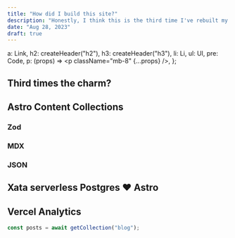```yaml
---
title: "How did I build this site?"
description: "Honestly, I think this is the third time I've rebuilt my website. I'm not the first software eng that has decided its time to update their profile and instead found a way to rewrite their own website."
date: "Aug 28, 2023"
draft: true
---
```



  a: Link,
  h2: createHeader("h2"),
  h3: createHeader("h3"),
  li: Li,
  ul: Ul,
  pre: Code,
  p: (props) => <p className="mb-8" {...props} />,
};

## Third times the charm?

## Astro Content Collections

### Zod

### MDX

### JSON


## Xata serverless Postgres ❤️ Astro

## Vercel Analytics

```js 
const posts = await getCollection("blog");
```

